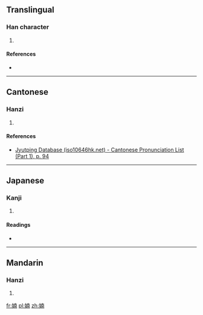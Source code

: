 ==Translingual==

===Han character===
{{Han char|rn=38|rad=女|as=09|sn=12|four=4442<sub>7</sub>|canj=女十月十 (VJBJ)|ids=⿰[[女]][[南]]}}

# {{defn|Han|sort=女09}}

====References====
* {{Han ref|kx=0266.010|dkj=06462|dj=0533.090|hdz=21064.010|uh=5A7B|ud=23163|bh=D8C9|bd=55497}}

----

==Cantonese==

===Hanzi===
{{yue-hanzi|jyut=[[naam6]], [[laam6]]|y=naam6, laam6}}

# {{defn|lang=yue|sort=女09}}

====References====
* [http://www.iso10646hk.net/jp/document/download.jsp Jyutping Database (iso10646hk.net) - Cantonese Pronunciation List (Part 1), p. 94]

----

==Japanese==

===Kanji===
{{ja-kanji|grade=|rs=女09}}

# {{defn|lang=ja|sort=女09}}

====Readings====
* {{ja-readings|on=[[だん]] (dan), [[なん]] (nan)|kun=[[うつくしい]] (utsukushii)}}

----

==Mandarin==

===Hanzi===
{{cmn-hanzi|pin=[[nàn]] ([[nan4]])|wg=nan<sup>4</sup>}}

# {{defn|lang=cmn|sort=女09}}

[[fr:婻]]
[[pl:婻]]
[[zh:婻]]
